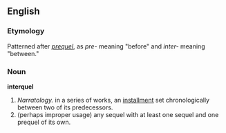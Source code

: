 ==English==

===Etymology===
Patterned after ''[[prequel]]'', as ''pre-'' meaning "before" and ''inter-'' meaning "between."

===Noun===
{{Wikipedia}}
'''interquel'''

#''Narratology.'' in a series of works, an [[installment]] set chronologically between two of its predecessors.
#(perhaps improper usage) any sequel with at least one sequel and one prequel of its own.